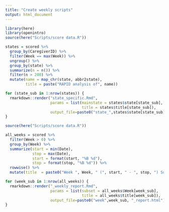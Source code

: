 ```yaml
---
title: "Create weekly scripts"
output: html_document
---
```


```r
library(here)
library(openintro)
source(here("Scripts/score data.R"))
```

```r
states = scored %>% 
  group_by(CaregiverID) %>% 
  filter(Week == max(Week)) %>%
  ungroup() %>%
  group_by(state) %>%
  summarize(n = n()) %>%
  filter(n > 200) %>%
  mutate(name = map_chr(state, abbr2state),
         title = paste("RAPID analysis of", name))

```


```r
for (state_sub in 1:nrow(states)) {
  rmarkdown::render("state_specific.Rmd", 
                    params = list(mainstate = states$state[state_sub],
                                  title = states$title[state_sub]),
                    output_file=paste0("state_",states$state[state_sub], "_report.html"))
}
```



```r
source(here("Scripts/score data.R"))

all_weeks = scored %>%
  filter(Week > 0) %>%
  group_by(Week) %>%
  summarize(start = min(Date),
            stop = max(Date),
            start = format(start, "%B %d"),
            stop = format(stop, "%B %d")) %>%
  rowwise() %>%
  mutate(title  = paste0("Week ", Week, " (", start, " - ", stop, ") Summary"))

for (week_sub in 1:nrow(all_weeks)) {
  rmarkdown::render("_weekly_report.Rmd", 
                    params = list(subset = all_weeks$Week[week_sub],
                                  title = all_weeks$title[week_sub]),
                    output_file=paste0("week",week_sub, "_report.html"))
}
```